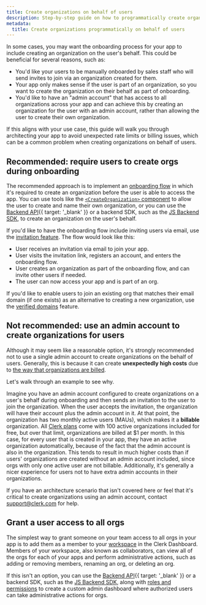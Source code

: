 ```yaml
---
title: Create organizations on behalf of users
description: Step-by-step guide on how to programmatically create organizations on your users' behalf in order to automate user onboarding, without running into rate limits and billing issues.
metadata:
  title: Create organizations programmatically on behalf of users
---
```


In some cases, you may want the onboarding process for your app to include creating an organization on the user's behalf. This could be beneficial for several reasons, such as:

- You'd like your users to be manually onboarded by sales staff who will send invites to join via an organization created for them.
- Your app only makes sense if the user is part of an organization, so you want to create the organization on their behalf as part of onboarding.
- You'd like to have an "admin account" that has access to all organizations across your app and can achieve this by creating an organization for the user with an admin account, rather than allowing the user to create their own organization.

If this aligns with your use case, this guide will walk you through architecting your app to avoid unexpected rate limits or billing issues, which can be a common problem when creating organizations on behalf of users.

## Recommended: require users to create orgs during onboarding

The recommended approach is to implement an [onboarding flow](/docs/references/nextjs/add-onboarding-flow) in which it's required to create an organization before the user is able to access the app. You can use tools like the [`<CreateOrganization>` component](/docs/reference/general/components/organization/create-organization) to allow the user to create and name their own organization, or you can use the [Backend API](/docs/reference/backend-api/tag/Organizations#operation/CreateOrganization){{ target: '_blank' }} or a backend SDK, such as the [JS Backend SDK](/docs/references/backend/organization/create-organization), to create an organization on the user's behalf.

If you'd like to have the onboarding flow include inviting users via email, use the [invitation feature](/docs/guides/users/inviting). The flow would look like this:

- User receives an invitation via email to join your app.
- User visits the invitation link, registers an account, and enters the onboarding flow.
- User creates an organization as part of the onboarding flow, and can invite other users if needed.
- The user can now access your app and is part of an org.

If you'd like to enable users to join an existing org that matches their email domain (if one exists) as an alternative to creating a new organization, use the [verified domains](/docs/guides/organizations/verified-domains) feature.

## Not recommended: use an admin account to create organizations for users

Although it may seem like a reasonable option, it's strongly recommended not to use a single admin account to create organizations on the behalf of users. Generally, this is because it can create **unexpectedly high costs** due to [the way that organizations are billed](/docs/guides/organizations/overview#monthly-active-organization-mao).

Let's walk through an example to see why.

Imagine you have an admin account configured to create organizations on a user's behalf during onboarding and then sends an invitation to the user to join the organization. When the user accepts the invitation, the organization will have their account plus the admin account in it. At that point, the organization has two monthly active users (MAUs), which makes it a **billable** organization. All [Clerk plans](https://clerk.com/pricing) come with 100 active organizations included for free, but over that limit, organizations are billed at $1 per month. In this case, for every user that is created in your app, they have an active organization automatically, because of the fact that the admin account is also in the organization. This tends to result in much higher costs than if users' organizations are created without an admin account included, since orgs with only one active user are not billable. Additionally, it's generally a nicer experience for users not to have extra admin accounts in their organizations.

If you have an architecture scenario that isn't covered here or feel that it's critical to create organizations using an admin account, contact [support@clerk.com](mailto:support@clerk.com) for help.

## Grant a user access to all orgs

The simplest way to grant someone on your team access to all orgs in your app is to add them as a member to your [workspace](/docs/guides/dashboard/overview) in the Clerk Dashboard. Members of your workspace, also known as collaborators, can view all of the orgs for each of your apps and perform administrative actions, such as adding or removing members, renaming an org, or deleting an org.

If this isn't an option, you can use the [Backend API](/docs/reference/backend-api){{ target: '_blank' }} or a backend SDK, such as the [JS Backend SDK](/docs/references/backend/overview), along with [roles and permissions](/docs/guides/organizations/roles-and-permissions) to create a custom admin dashboard where authorized users can take administrative actions for orgs.
